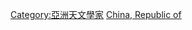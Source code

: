 {{Catnav|頁面分類|人物|各國人物|各國科學家|中華民國天文學家}}
{{Catnav|頁面分類|人物|各職業人物|天文学家}}
{{Commonscat|Astronomers from China}}

[[Category:亞洲天文學家|Category:亞洲天文學家]]
[[Category:各国天文学家|China, Republic of]]